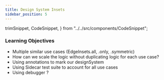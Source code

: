 ```yaml
---
title: Design System Insets
sidebar_position: 5
---
```


  trimSnippet,
  CodeSnippet,
} from "../../src/components/CodeSnippet";

### Learning Objectives

- Multiple similar use cases (EdgeInsets.all, .only, .symmetric)
- How can we scale the logic without duplicating logic for each use case?
- Using annotations to mark our designSystem
- Using Sidecar test suite to account for all use cases
- Using debugger ?


